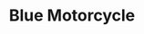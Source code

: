 ---
title: "Blue Motorcycle"
meta_title: "Blue Motorcycle craft"
description: "Craft de Blue Motorcycle"
rank: "a"
draft: false
name: "Blue Motorcycle"
recipe_img: "https://wiki.pokexgames.com/images/5/5f/Blue-motorcycle.png"
level: 90
craft_time: 345600
result: 1
value_npc: 1
ingredients:
  - name: "Engine"
    quantity: 1
    item_img: "https://wiki.pokexgames.com/images/thumb/2/27/Engine.png/40px-Engine.png"
    value_npc: 1
  - name: "Tire"
    quantity: 2
    item_img: "https://wiki.pokexgames.com/images/thumb/4/4c/Tire.png/30px-Tire.png"
    value_npc: 1
  - name: "Blue Dye"
    quantity: 100
    item_img: "https://wiki.pokexgames.com/images/c/c9/Blue_Dye.png"
    value_npc: 1
  - name: "Seavell Urn"
    quantity: 2
    item_img: "https://wiki.pokexgames.com/images/b/bb/Seavell_Urn.png"
    value_npc: 1
  - name: "Ice Stone"
    quantity: 10
    item_img: "https://wiki.pokexgames.com/images/3/34/Ice-stone.gif"
    value_npc: 1
  - name: "Water Stone"
    quantity: 10
    item_img: "https://wiki.pokexgames.com/images/8/80/Water-stone.gif"
    value_npc: 1
---